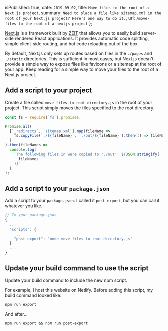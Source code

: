 
  isPublished: true,
  date: `2019-09-02`,
  title: `Move files to the root of a Next.js project`,
  summary: `Need to place a file like sitemap.xml in the root of your Next.js project? Here's one way to do it.`,
  url: `/move-files-to-the-root-of-a-nextjs-project`
};


[Next.js](https://nextjs.org) is a framework built by [ZEIT](https://zeit.co) that allows you to easily build server-side rendered React applications. It provides automatic code splitting, simple client-side routing, and hot code reloading out of the box.

By default, Next.js only sets up routes based on files in the `./pages` and `./static` directories. This is sufficient in most cases, but Next.js doesn't provide a simple way to expose files like favicons or a sitemap at the root of your app. Keep reading for a simple way to move your files to the root of a Next.js project.

## Add a script to your project

Create a file called `move-files-to-root-directory.js` in the root of your project. This script simply moves the files specified to the root directory.

```javascript
const fs = require(`fs`).promises;

Promise.all(
  [`_redirects`, `sitemap.xml`].map(fileName =>
    fs.copyFile(`./${fileName}`, `./out/${fileName}`).then(() => fileName)
  )
).then(fileNames =>
  console.log(
    `The following files in were copied to './out': ${JSON.stringify(
      fileNames
    )}`
  )
);
```

## Add a script to your `package.json`

Add a script to your `package.json`. I called it `post-export`, but you can call it whatever you like.

```javascript
// In your package.json
{
  ...
  "scripts": {
    ...
    "post-export": "node move-files-to-root-directory.js"
  }
  ...
}
```

## Update your build command to use the script

Update your build command to include the new npm script.

For example, I host this website on Netlify. Before adding this script, my build command looked like:

```bash
npm run export
```

And after...

```bash
npm run export && npm run post-export
```
